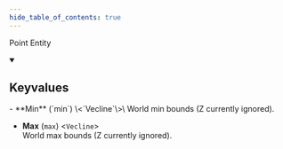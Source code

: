 ```yaml
---
hide_table_of_contents: true
---
```


<!---
!!!!!!
THIS PAGE IS AUTOGENERATED FROM GAME FGD DEFINITIONS!
DO NOT EDIT MANUALLY!
!!!!!!

In order to make edits, you can make an annotation file in /fgd_dump_overrides
-->


Point Entity



<details open>
<summary><h2>Keyvalues</h2></summary>
- **Min** (`min`) \<`Vecline`\>\
World min bounds (Z currently ignored).

- **Max** (`max`) \<`Vecline`\>\
World max bounds (Z currently ignored).


 </details>

